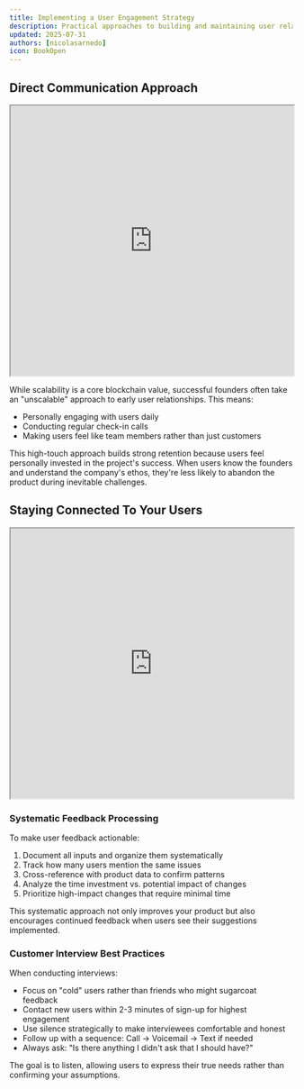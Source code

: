 ```yaml
---
title: Implementing a User Engagement Strategy
description: Practical approaches to building and maintaining user relationships
updated: 2025-07-31
authors: [nicolasarnedo]
icon: BookOpen
---
```


## Direct Communication Approach

<div style={{ margin: '2rem 0' }}>
  <iframe 
    src="https://drive.google.com/file/d/1cLL53gG6e1cRfSs_4L-KDICm0aO2clXN/preview" 
    width="100%" 
    height="480" 
    allow="autoplay"
    style={{ border: 'none', borderRadius: '8px' }}
  ></iframe>
</div> 

While scalability is a core blockchain value, successful founders often take an "unscalable" approach to early user relationships. This means:

- Personally engaging with users daily 
- Conducting regular check-in calls 
- Making users feel like team members rather than just customers

This high-touch approach builds strong retention because users feel personally invested in the project's success. When users know the founders and understand the company's ethos, they're less likely to abandon the product during inevitable challenges.

## Staying Connected To Your Users

<div style={{ margin: '2rem 0' }}>
  <iframe 
    src="https://drive.google.com/file/d/1HeiiIY0awSg32oSCe61GPqibRnkZbU9O/preview" 
    width="100%" 
    height="480" 
    allow="autoplay"
    style={{ border: 'none', borderRadius: '8px' }}
  ></iframe>
</div> 

### Systematic Feedback Processing

To make user feedback actionable:

1. Document all inputs and organize them systematically
2. Track how many users mention the same issues
3. Cross-reference with product data to confirm patterns
4. Analyze the time investment vs. potential impact of changes
5. Prioritize high-impact changes that require minimal time

This systematic approach not only improves your product but also encourages continued feedback when users see their suggestions implemented.

### Customer Interview Best Practices

When conducting interviews:
- Focus on "cold" users rather than friends who might sugarcoat feedback
- Contact new users within 2-3 minutes of sign-up for highest engagement
- Use silence strategically to make interviewees comfortable and honest
- Follow up with a sequence: Call → Voicemail → Text if needed
- Always ask: "Is there anything I didn't ask that I should have?"

The goal is to listen, allowing users to express their true needs rather than confirming your assumptions.
